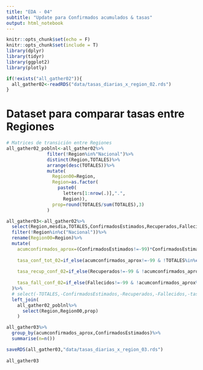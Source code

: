 ```yaml
---
title: "EDA - 04"
subtitle: "Update para Confirmados acumulados & tasas"
output: html_notebook
---
```


```r
knitr::opts_chunk$set(echo = F)
knitr::opts_chunk$set(include = T)
library(dplyr)
library(tidyr)
library(ggplot2)
library(plotly)
```

```r
if(!exists("all_gather02")){
  all_gather02<-readRDS("data/tasas_diarias_x_region_02.rds")
}
```

# Dataset para comparar tasas entre Regiones

```r
# Matrices de transición entre Regiones
all_gather02_poblnl<-all_gather02%>%
               filter(!Region%in%"Nacional")%>%
               distinct(Region,TOTALES)%>%
               arrange(desc(TOTALES))%>%
               mutate(
                 Region00=Region,
                 Region=as.factor(
                   paste0(
                     letters[1:nrow(.)],".",
                     Region)),
                 prop=round(TOTALES/sum(TOTALES),3)
               )

all_gather03<-all_gather02%>%
  select(Region,mesdia,TOTALES,ConfirmadosEstimados,Recuperados,Fallecidos,tasa_conf_tot,tasa_fall_conf,tasa_recup_conf)%>%
  filter(!Region%in%c("Nacional"))%>%
  rename(Region00=Region)%>%
  mutate(
    acumconfirmados_aprox=(ConfirmadosEstimados!=-99)*ConfirmadosEstimados + (Recuperados!=-99)*Recuperados + (Fallecidos!=-99)*Fallecidos,
    
    tasa_conf_tot_02=if_else(acumconfirmados_aprox!=-99 & !TOTALES%in%c(0,-99),round(acumconfirmados_aprox/TOTALES,4),-99),
    
    tasa_recup_conf_02=if_else(Recuperados!=-99 & !acumconfirmados_aprox%in%c(0,-99),round(Recuperados/acumconfirmados_aprox,4),-99),
    
    tasa_fall_conf_02=if_else(Fallecidos!=-99 & !acumconfirmados_aprox%in%c(0,-99),round(Fallecidos/acumconfirmados_aprox,4),-99)
  )%>%
  # select(-TOTALES,-ConfirmadosEstimados,-Recuperados,-Fallecidos,-tasa_conf_tot,-tasa_fall_conf,-tasa_recup_conf)%>%
  left_join(
    all_gather02_poblnl%>%
      select(Region,Region00,prop)
    )

all_gather03%>%
  group_by(acumconfirmados_aprox,ConfirmadosEstimados)%>%
  summarise(n=n())

saveRDS(all_gather03,"data/tasas_diarias_x_region_03.rds")
  
all_gather03
```

